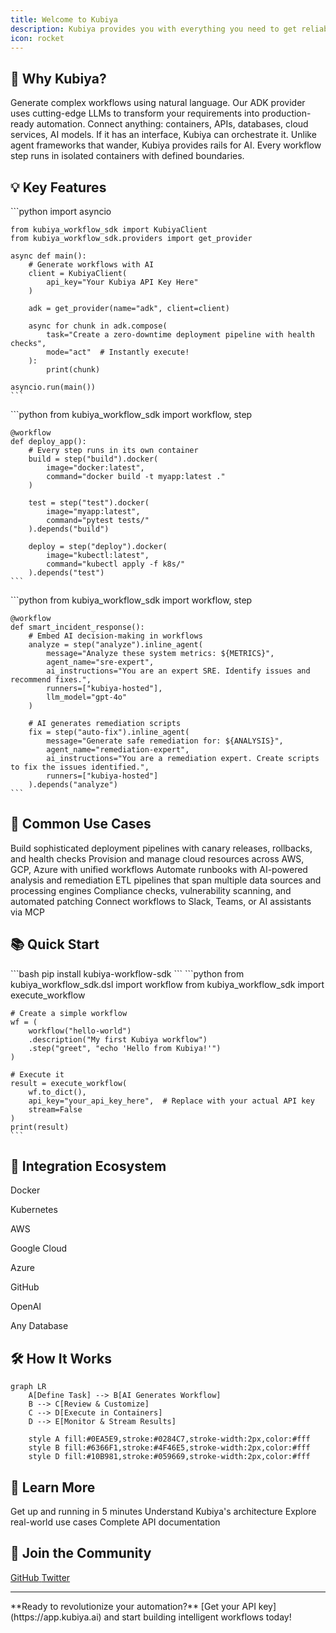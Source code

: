 ```yaml
---
title: Welcome to Kubiya
description: Kubiya provides you with everything you need to get reliable, deterministic AI automation for the enterprise
icon: rocket
---
```


## 🚀 Why Kubiya?

<div className="feature-grid">
  <Card title="AI-Native Platform" icon="brain" color="#0EA5E9">
    Generate complex workflows using natural language. Our ADK provider uses cutting-edge LLMs to transform your requirements into production-ready automation.
  </Card>
  
  <Card title="Universal Integration" icon="plug" color="#6366F1">
    Connect anything: containers, APIs, databases, cloud services, AI models. If it has an interface, Kubiya can orchestrate it.
  </Card>
  
  <Card title="Deterministic Execution" icon="shield-check" color="#10B981">
    Unlike agent frameworks that wander, Kubiya provides rails for AI. Every workflow step runs in isolated containers with defined boundaries.
  </Card>
</div>

## 💡 Key Features

<Tabs>
  <Tab title="🤖 AI Workflow Generation">
    ```python
    import asyncio

    from kubiya_workflow_sdk import KubiyaClient
    from kubiya_workflow_sdk.providers import get_provider

    async def main():
        # Generate workflows with AI
        client = KubiyaClient(
            api_key="Your Kubiya API Key Here"
        )

        adk = get_provider(name="adk", client=client)

        async for chunk in adk.compose(
            task="Create a zero-downtime deployment pipeline with health checks",
            mode="act"  # Instantly execute!
        ):
            print(chunk)

    asyncio.run(main())
    ```
  </Tab>
  
  <Tab title="🔧 Simple DSL">
    ```python
    from kubiya_workflow_sdk import workflow, step
    
    @workflow
    def deploy_app():
        # Every step runs in its own container
        build = step("build").docker(
            image="docker:latest",
            command="docker build -t myapp:latest ."
        )
        
        test = step("test").docker(
            image="myapp:latest",
            command="pytest tests/"
        ).depends("build")
        
        deploy = step("deploy").docker(
            image="kubectl:latest",
            command="kubectl apply -f k8s/"
        ).depends("test")
    ```
  </Tab>
  
  <Tab title="🧠 Intelligent Agents">
    ```python
    from kubiya_workflow_sdk import workflow, step

    @workflow
    def smart_incident_response():
        # Embed AI decision-making in workflows
        analyze = step("analyze").inline_agent(
            message="Analyze these system metrics: ${METRICS}",
            agent_name="sre-expert",
            ai_instructions="You are an expert SRE. Identify issues and recommend fixes.",
            runners=["kubiya-hosted"],
            llm_model="gpt-4o"
        )

        # AI generates remediation scripts
        fix = step("auto-fix").inline_agent(
            message="Generate safe remediation for: ${ANALYSIS}",
            agent_name="remediation-expert",
            ai_instructions="You are a remediation expert. Create scripts to fix the issues identified.",
            runners=["kubiya-hosted"]
        ).depends("analyze")
    ```
  </Tab>
</Tabs>

## 🎯 Common Use Cases

<CardGroup cols={3}>
  <Card title="CI/CD Pipelines" icon="code-branch">
    Build sophisticated deployment pipelines with canary releases, rollbacks, and health checks
  </Card>
  
  <Card title="Infrastructure Automation" icon="server">
    Provision and manage cloud resources across AWS, GCP, Azure with unified workflows
  </Card>
  
  <Card title="Incident Response" icon="bell">
    Automate runbooks with AI-powered analysis and remediation
  </Card>
  
  <Card title="Data Processing" icon="database">
    ETL pipelines that span multiple data sources and processing engines
  </Card>
  
  <Card title="Security Automation" icon="shield">
    Compliance checks, vulnerability scanning, and automated patching
  </Card>
  
  <Card title="ChatOps Integration" icon="message">
    Connect workflows to Slack, Teams, or AI assistants via MCP
  </Card>
</CardGroup>

## 📚 Quick Start

<Steps>
  <Step title="Install the SDK">
    ```bash
    pip install kubiya-workflow-sdk
    ```
  </Step>
  
  <Step title="Create your first workflow">
    ```python
    from kubiya_workflow_sdk.dsl import workflow
    from kubiya_workflow_sdk import execute_workflow

    # Create a simple workflow
    wf = (
        workflow("hello-world")
        .description("My first Kubiya workflow")
        .step("greet", "echo 'Hello from Kubiya!'")
    )

    # Execute it
    result = execute_workflow(
        wf.to_dict(),
        api_key="your_api_key_here",  # Replace with your actual API key
        stream=False
    )
    print(result)
    ```
  </Step>
</Steps>

## 🔗 Integration Ecosystem

<div className="grid grid-cols-2 md:grid-cols-4 gap-4 my-8">
  <div className="text-center p-4 border rounded-lg">
    <i className="fab fa-docker text-3xl text-blue-500 mb-2"></i>
    <p className="font-semibold">Docker</p>
  </div>
  <div className="text-center p-4 border rounded-lg">
    <i className="fab fa-kubernetes text-3xl text-blue-600 mb-2"></i>
    <p className="font-semibold">Kubernetes</p>
  </div>
  <div className="text-center p-4 border rounded-lg">
    <i className="fab fa-aws text-3xl text-orange-500 mb-2"></i>
    <p className="font-semibold">AWS</p>
  </div>
  <div className="text-center p-4 border rounded-lg">
    <i className="fab fa-google text-3xl text-blue-500 mb-2"></i>
    <p className="font-semibold">Google Cloud</p>
  </div>
  <div className="text-center p-4 border rounded-lg">
    <i className="fab fa-microsoft text-3xl text-blue-500 mb-2"></i>
    <p className="font-semibold">Azure</p>
  </div>
  <div className="text-center p-4 border rounded-lg">
    <i className="fab fa-github text-3xl text-gray-800 mb-2"></i>
    <p className="font-semibold">GitHub</p>
  </div>
  <div className="text-center p-4 border rounded-lg">
    <i className="fas fa-robot text-3xl text-green-500 mb-2"></i>
    <p className="font-semibold">OpenAI</p>
  </div>
  <div className="text-center p-4 border rounded-lg">
    <i className="fas fa-database text-3xl text-purple-500 mb-2"></i>
    <p className="font-semibold">Any Database</p>
  </div>
</div>

## 🛠️ How It Works

```mermaid
graph LR
    A[Define Task] --> B[AI Generates Workflow]
    B --> C[Review & Customize]
    C --> D[Execute in Containers]
    D --> E[Monitor & Stream Results]
    
    style A fill:#0EA5E9,stroke:#0284C7,stroke-width:2px,color:#fff
    style B fill:#6366F1,stroke:#4F46E5,stroke-width:2px,color:#fff
    style D fill:#10B981,stroke:#059669,stroke-width:2px,color:#fff
```

## 📖 Learn More

<CardGroup cols={2}>
  <Card title="Quick Start Guide" icon="play" href="/getting-started/quickstart">
    Get up and running in 5 minutes
  </Card>
  
  <Card title="Core Concepts" icon="book" href="/concepts/platform-overview">
    Understand Kubiya's architecture
  </Card>
  
  <Card title="Workflow Examples" icon="code" href="/workflows/examples">
    Explore real-world use cases
  </Card>
  
  <Card title="API Reference" icon="terminal" href="/api-reference/compose">
    Complete API documentation
  </Card>
</CardGroup>

## 🤝 Join the Community

<div className="flex gap-4 justify-center my-8">
  <a href="https://github.com/kubiyabot/workflows" className="flex items-center gap-2 px-4 py-2 border rounded-lg hover:bg-gray-50">
    <i className="fab fa-github text-xl"></i>
    <span>GitHub</span>
  </a>
  <a href="https://x.com/KubiyaDevOps
  " className="flex items-center gap-2 px-4 py-2 border rounded-lg hover:bg-gray-50">
    <i className="fab fa-twitter text-xl text-blue-400"></i>
    <span>Twitter</span>
  </a>
</div>

---

<Note>
  **Ready to revolutionize your automation?** [Get your API key](https://app.kubiya.ai) and start building intelligent workflows today!
</Note> 